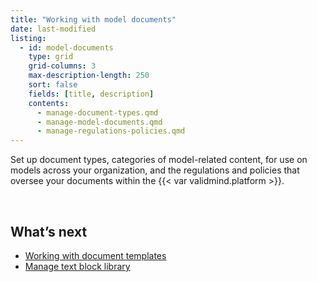 ```yaml
---
title: "Working with model documents"
date: last-modified
listing:
  - id: model-documents
    type: grid
    grid-columns: 3
    max-description-length: 250
    sort: false
    fields: [title, description]
    contents:
      - manage-document-types.qmd
      - manage-model-documents.qmd
      - manage-regulations-policies.qmd
---
```


Set up document types, categories of model-related content, for use on models across your organization, and the regulations and policies that oversee your documents within the {{< var validmind.platform >}}.


:::{#model-documents}
:::

<br>

## What's next

- [Working with document templates](working-with-document-templates.qmd)
- [Manage text block library](manage-text-block-library.qmd)
